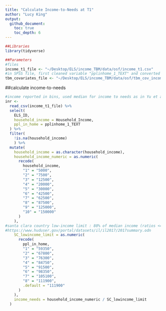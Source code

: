 ```yaml
---
title: "Calculate Income-to-Needs at T1"
author: "Lucy King"
output: 
  github_document:
    toc: true
    toc_depth: 6
---
```



```r
##Libraries
library(tidyverse)

##Parameters
#files
income_t1_file <- "~/Desktop/ELS/income_TBM/data/osf/income_t1.csv"
#in SPSS file, first cleaned variable "pplinhome_1_TEXT" and converted to numeric 
tbm_covariates_file <- "~/Desktop/ELS/income_TBM/data/osf/tbm_cov_income.csv"
```

##calculate income-to-needs
```r
#income reported in bins, used median for income to needs as in Yu et al. (2017) developmental science
inr <-
  read_csv(income_t1_file) %>% 
  select(
    ELS_ID,
    household_income = Household_Income,
    ppl_in_home = pplinhome_1_TEXT
  ) %>% 
  filter(
    !is.na(household_income)
    ) %>% 
  mutate(
    household_income = as.character(household_income),
    household_income_numeric = as.numeric(
      recode(
        household_income,
        "1" = "5000",
        "2" = "7500",
        "3" = "12500",
        "4" = "20000",
        "5" = "30000",
        "6" = "42500",
        "7" = "62500",
        "8" = "87500",
        "9" = "125000",
        "10" = "150000"
      )
    ),
#santa clara country low-income limit : 80% of median income (ratios <= 1 are therefore "low income")
#https://www.huduser.gov/portal/datasets/il/il2017/2017summary.odn
    SC_lowincome_limit = as.numeric(
      recode(
        ppl_in_home,
        "1" = "59350",
        "2" = "67800",
        "3" = "76300", 
        "4" = "84750",
        "5" = "91500",
        "6" = "98350",
        "7" = "105100",
        "8" = "111900",
        .default = "111900"
      )
    ),
    income_needs = household_income_numeric / SC_lowincome_limit
  )
```


